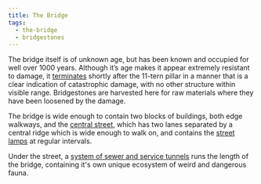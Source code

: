 ```yaml
---
title: The Bridge
tags:
  - the-bridge
  - bridgestones
---
```

The bridge itself is of unknown age, but has been known and occupied for well
over 1000 years. Although it’s age makes it appear extremely resistant to
damage, it [terminates](lore:the-broken-end) shortly after the 11-tern pillar
in a manner that is a clear indication of catastrophic damage, with no other
structure within visible range. Bridgestones are harvested here for raw
materials where they have been loosened by the damage.

The bridge is wide enough to contain two blocks of buildings, both edge
walkways, and the [central street](lore:the-street), which has two lanes
separated by a central ridge which is wide enough to walk on, and contains the
[street lamps](lore:street-lamps) at regular intervals.

Under the street, a [system of sewer and service tunnels](lore:the-underneath)
runs the length of the bridge, containing it's own unique ecosystem of weird
and dangerous fauna.
